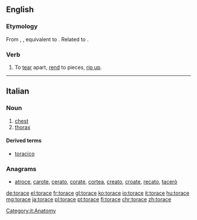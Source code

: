 ==English==

===Etymology===
From {{etyl|enm|en}} {{term|toracen|lang=enm}}, {{term|torasen||to tear up, snatch away|lang=enm}}, equivalent to {{prefix|to|race}}. Related to {{l|en|rash}}.

===Verb===
{{en-verb|toraces|toracing|toraced}}

# {{context|transitive|obsolete|lang=en}} To [[tear]] apart, [[rend]] to pieces, [[rip up]].

----
==Italian==

===Noun===
{{it-noun|m}}

# [[chest]]
# [[thorax]]

====Derived terms====
*[[toracico]]

===Anagrams===
* [[atroce#Italian|atroce]], [[carote#Italian|carote]], [[cerato#Italian|cerato]], [[corate#Italian|corate]], [[cortea#Italian|cortea]], [[creato#Italian|creato]], [[croate#Italian|croate]], [[recato#Italian|recato]], [[tacerò#Italian|tacerò]]
[[Category:it:Anatomy]]

[[de:torace]]
[[el:torace]]
[[fr:torace]]
[[gl:torace]]
[[ko:torace]]
[[io:torace]]
[[it:torace]]
[[hu:torace]]
[[mg:torace]]
[[ja:torace]]
[[pl:torace]]
[[pt:torace]]
[[fi:torace]]
[[chr:torace]]
[[zh:torace]]